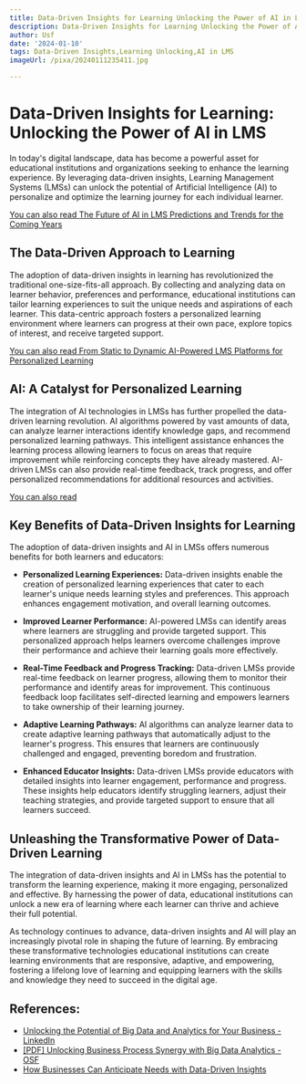 ```yaml
---
title: Data-Driven Insights for Learning Unlocking the Power of AI in LMS
description: Data-Driven Insights for Learning Unlocking the Power of AI in LMS
author: Usf
date: '2024-01-10'
tags: Data-Driven Insights,Learning Unlocking,AI in LMS
imageUrl: /pixa/20240111235411.jpg

---
```

# Data-Driven Insights for Learning: Unlocking the Power of AI in LMS

In today's digital landscape, data has become a powerful asset for educational institutions and organizations seeking to enhance the learning experience. By leveraging data-driven insights, Learning Management Systems (LMSs) can unlock the potential of Artificial Intelligence (AI) to personalize and optimize the learning journey for each individual learner.

[You can also read The Future of AI in LMS Predictions and Trends for  the Coming Years](The%20Future%20of%20AI%20in%20LMS%20Predictions%20and%20Trends%20for%20the%20Coming%20Years)


## The Data-Driven Approach to Learning

The adoption  of data-driven insights  in learning has revolutionized the traditional one-size-fits-all approach. By  collecting  and analyzing data on learner behavior, preferences and performance, educational institutions can  tailor learning experiences to suit the unique needs and aspirations of each learner. This data-centric approach fosters a  personalized learning environment where learners can progress at their own pace, explore topics of interest, and receive targeted support.

[You can also read From  Static to Dynamic AI-Powered LMS Platforms for Personalized Learning](From%20Static%20to%20Dynamic%20AI-Powered%20LMS%20Platforms%20for%20Personalized%20Learning)


## AI: A Catalyst for Personalized Learning

The integration of AI technologies in LMSs has further propelled the data-driven  learning  revolution. AI algorithms powered by vast amounts of data, can  analyze learner interactions identify  knowledge gaps, and recommend personalized learning pathways. This intelligent assistance  enhances the learning process allowing learners to focus on  areas that require improvement while  reinforcing concepts  they  have already mastered. AI-driven LMSs can also provide real-time feedback, track progress, and offer personalized recommendations for additional resources and activities.

[You can also read ]()


## Key Benefits of Data-Driven Insights for  Learning

The adoption of data-driven insights and AI in LMSs offers numerous benefits for both learners and educators:

*  **Personalized Learning Experiences:** Data-driven insights enable the creation of personalized learning experiences  that cater to each learner's  unique needs  learning styles and  preferences. This approach  enhances engagement motivation, and overall learning outcomes.

* **Improved Learner  Performance:** AI-powered LMSs can identify areas where learners are struggling and  provide targeted support. This personalized approach helps learners overcome  challenges improve their performance and achieve their learning goals more effectively.

* **Real-Time Feedback and Progress Tracking:**  Data-driven LMSs  provide real-time feedback on learner progress,  allowing them to  monitor their performance and identify areas  for improvement. This  continuous feedback loop facilitates  self-directed learning and empowers learners to take ownership of their learning journey.

* **Adaptive Learning Pathways:** AI algorithms can analyze learner data to create adaptive learning pathways that automatically adjust to the learner's progress. This ensures that learners are continuously challenged and  engaged, preventing boredom and frustration.

* **Enhanced Educator  Insights:** Data-driven LMSs provide educators with detailed insights into learner engagement, performance and progress.  These insights help  educators  identify struggling learners, adjust their teaching strategies, and provide targeted support to ensure that all learners  succeed.

## Unleashing the Transformative  Power of  Data-Driven Learning

The integration of data-driven insights  and  AI in LMSs has the  potential to transform the learning experience,  making it more engaging, personalized and  effective. By  harnessing the  power of data, educational institutions  can unlock a  new era of learning where each learner can thrive and achieve their full potential.

As technology continues to advance,  data-driven insights and AI will play an increasingly pivotal role in shaping the future of learning. By embracing these transformative technologies educational institutions can create learning environments that are responsive, adaptive, and empowering,  fostering a lifelong love of learning and equipping learners with the skills and knowledge  they need to  succeed in the digital age.

## References:
- [Unlocking the Potential of Big Data and Analytics for Your Business - LinkedIn](https://www.linkedin.com/pulse/unlocking-potential-big-data-analytics-your-business-sathaiya)
- [[PDF] Unlocking Business Process Synergy with Big Data Analytics - OSF](https://osf.io/jbqcm/download/?format=pdf)
- [How Businesses Can Anticipate Needs with Data-Driven Insights](https://tiffanyperkinsmunn.com/data-driven-insights/)
